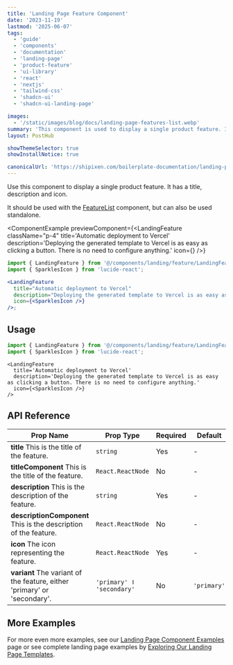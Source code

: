 ```yaml
---
title: 'Landing Page Feature Component'
date: '2023-11-19'
lastmod: '2025-06-07'
tags:
  - 'guide'
  - 'components'
  - 'documentation'
  - 'landing-page'
  - 'product-feature'
  - 'ui-library'
  - 'react'
  - 'nextjs'
  - 'tailwind-css'
  - 'shadcn-ui'
  - 'shadcn-ui-landing-page'

images:
  - '/static/images/blog/docs/landing-page-features-list.webp'
summary: 'This component is used to display a single product feature. It has a title, description and icon. Used in the Features List component.'
layout: PostHub

showThemeSelector: true
showInstallNotice: true

canonicalUrl: 'https://shipixen.com/boilerplate-documentation/landing-page-components/feature'
---
```


Use this component to display a single product feature. It has a title, description and icon.

It should be used with the [FeatureList](/boilerplate-documentation/landing-page-components/feature-list) component, but can also be used standalone.

<ComponentExample
  previewComponent={<LandingFeature
  className="p-4"
    title='Automatic deployment to Vercel'
    description='Deploying the generated template to Vercel is as easy as clicking a button. There is no need to configure anything.'
    icon={<SparklesIcon />}
  />}
>

```jsx
import { LandingFeature } from '@/components/landing/feature/LandingFeature';
import { SparklesIcon } from 'lucide-react';

<LandingFeature
  title="Automatic deployment to Vercel"
  description="Deploying the generated template to Vercel is as easy as clicking a button. There is no need to configure anything."
  icon={<SparklesIcon />}
/>;
```

</ComponentExample>

## Usage

```jsx
import { LandingFeature } from '@/components/landing/feature/LandingFeature';
import { SparklesIcon } from 'lucide-react';
```

```
<LandingFeature
  title='Automatic deployment to Vercel'
  description='Deploying the generated template to Vercel is as easy as clicking a button. There is no need to configure anything.'
  icon={<SparklesIcon />}
/>
```

## API Reference

| Prop Name                                                                               | Prop Type                 | Required | Default     |
| --------------------------------------------------------------------------------------- | ------------------------- | -------- | ----------- |
| **title** <Tippy>This is the title of the feature.</Tippy>                              | `string`                  | Yes      | -           |
| **titleComponent** <Tippy>This is the title of the feature.</Tippy>                  | `React.ReactNode`                  | No      | -           |
| **description** <Tippy>This is the description of the feature.</Tippy>                  | `string`                  | Yes      | -           |
| **descriptionComponent** <Tippy>This is the description of the feature.</Tippy>                  | `React.ReactNode`                  | No      | -           |
| **icon** <Tippy>The icon representing the feature.</Tippy>                              | `React.ReactNode`         | Yes      | -           |
| **variant** <Tippy>The variant of the feature, either 'primary' or 'secondary'.</Tippy> | `'primary' ǀ 'secondary'` | No       | `'primary'` |

## More Examples

For more even more examples, see our <a href="/demo/landing-page-component-examples" className="fancy-link">Landing Page Component Examples</a> page or see complete landing page examples by <a href="/demo/landing-page-templates" className="fancy-link">Exploring Our Landing Page Templates</a>.
